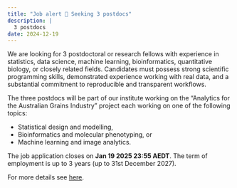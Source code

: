 ```yaml
---
title: "Job alert 📢 Seeking 3 postdocs"
description: | 
  3 postdocs
date: 2024-12-19
---
```


We are looking for 3 postdoctoral or research fellows with experience in statistics, data science, machine learning, bioinformatics, quantitative biology, or closely related fields. Candidates must possess strong scientific programming skills, demonstrated experience working with real data, and a substantial commitment to reproducible and transparent workflows. 

The three postdocs will be part of our institute working on the "Analytics for the Australian Grains Industry" project each working on one of the following topics:

- Statistical design and modelling,
- Bioinformatics and molecular phenotyping, or
- Machine learning and image analytics.

The job application closes on **Jan 19 2025 23:55 AEDT**. The term of employment is up to 3 years (up to 31st December 2027).


For more details see [here](https://jobs.anu.edu.au/jobs/postdoctoral-research-fellow-canberra-act-act-australia-4c7186e6-2928-4330-9242-1d84211e0947).